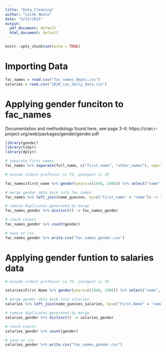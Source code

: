 ```yaml
---
title: "Data_Cleaning"
author: "Caleb Neale"
date: "3/23/2021"
output:
  pdf_document: default
  html_document: default
---
```


```r
knitr::opts_chunk$set(echo = TRUE)
```

# Importing Data
```r
fac_names = read.csv("fac_names_depts.csv")
salaries = read.csv("2020_cav_daily_data.csv")
```

# Applying gender funciton to fac_names
Documentation and methodology found here, see page 3-4:
https://cran.r-project.org/web/packages/gender/gender.pdf
```r
library(gender)
library(tidyr)
library(dplyr)

# separate first names
fac_names %>% separate(full_name, c("first_name", "other_names"), sep=" ", extra="merge") -> fac_names

# assume oldest professor is 75, youngest is 35

fac_names$first_name %>% gender(years=c(1946, 1986)) %>% select("name", "gender") -> name_guesses

# merge gender data back into fac_names
fac_names %>% left_join(name_guesses, by=c("first_name" = "name")) -> fac_names_gender

# remove duplicates generated by merge
fac_names_gender %>% distinct() -> fac_names_gender

# check counts
fac_names_gender %>% count(gender)

# save as csv
fac_names_gender %>% write.csv("fac_names_gender.csv")

```

# Applying gender funtion to salaries data
```r

# assume oldest professor is 75, youngest is 35

salaries$First.Name %>% gender(years=c(1946, 1986)) %>% select("name", "gender") -> name_guesses_salaries

# merge gender data back into salaries
salaries %>% left_join(name_guesses_salaries, by=c("First.Name" = "name")) -> salaries_gender

# remove duplicates generated by merge
salaries_gender %>% distinct() -> salaries_gender

# check counts
salaries_gender %>% count(gender)

# save as csv
salaries_gender %>% write.csv("fac_names_gender.csv")


```


